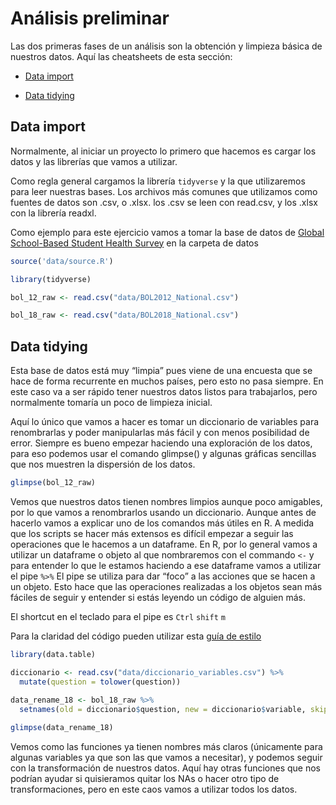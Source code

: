 
# Análisis preliminar 

Las dos primeras fases de un análisis son la obtención y limpieza básica de nuestros datos. Aquí las cheatsheets de esta sección:

* [Data import](https://raw.githubusercontent.com/rstudio/cheatsheets/main/data-import.pdf)

* [Data tidying](https://raw.githubusercontent.com/rstudio/cheatsheets/main/tidyr.pdf)

## Data import

Normalmente, al iniciar un proyecto lo primero que hacemos es cargar los datos y las librerías que vamos a utilizar. 

Como regla general cargamos la librería `tidyverse` y la que utilizaremos para leer nuestras bases.
Los archivos más comunes que utilizamos como fuentes de datos son .csv, o .xlsx. los .csv se leen con read.csv, y los .xlsx con la librería readxl.

Como ejemplo para este ejercicio vamos a tomar la base de datos de [Global School-Based Student Health Survey](https://extranet.who.int/ncdsmicrodata/index.php/catalog/GSHS) en la carpeta de datos

```r
source('data/source.R')

```

```r

library(tidyverse)

bol_12_raw <- read.csv("data/BOL2012_National.csv")

bol_18_raw <- read.csv("data/BOL2018_National.csv")

```

## Data tidying

Esta base de datos está muy "limpia" pues viene de una encuesta que se hace de forma recurrente en muchos países, pero esto no pasa siempre. 
En este caso va a ser rápido tener nuestros datos listos para trabajarlos, pero normalmente tomaría un poco de limpieza inicial. 

Aquí lo único que vamos a hacer es tomar un diccionario de variables para renombrarlas y poder manipularlas más fácil y con menos posibilidad de error. 
Siempre es bueno empezar haciendo una exploración de los datos, para eso podemos usar el comando glimpse() y algunas gráficas sencillas que nos muestren la dispersión de los datos.

```r

glimpse(bol_12_raw)


```

Vemos que nuestros datos tienen nombres limpios aunque poco amigables, por lo que vamos a renombrarlos usando un diccionario. 
Aunque antes de hacerlo vamos a explicar uno de los comandos más útiles en R.
A medida que los scripts se hacer más extensos es difícil empezar a seguir las operaciones que le hacemos a un dataframe. 
En R, por lo general vamos a utilizar un dataframe o objeto al que nombraremos con el commando `<-` y para entender lo que le estamos haciendo a ese dataframe vamos a utilizar el pipe ` %>% `
El pipe se utiliza para dar "foco" a las acciones que se hacen a un objeto. Esto hace que las operaciones realizadas a los objetos sean más fáciles de seguir y entender si estás leyendo un código de alguien más. 
 
El shortcut en el teclado para el pipe es `Ctrl` `shift` `m`

Para la claridad del código pueden utilizar esta [guía de estilo](https://style.tidyverse.org/index.html)

```r

library(data.table)

diccionario <- read.csv("data/diccionario_variables.csv") %>% 
  mutate(question = tolower(question)) 
  
data_rename_18 <- bol_18_raw %>% 
  setnames(old = diccionario$question, new = diccionario$variable, skip_absent = TRUE) 

glimpse(data_rename_18)


```

Vemos como las funciones ya tienen nombres más claros (únicamente para algunas variables ya que son las que vamos a necesitar), y podemos seguir con la transformación de nuestros datos.
Aquí hay otras funciones que nos podrían ayudar si quisieramos quitar los NAs o hacer otro tipo de transformaciones, pero en este caos vamos a utilizar todos los datos.
